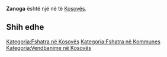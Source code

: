 {{Fshat në Kosovës
 | Emri                = Zanoga
| srp_N_name = Zanoga
| srp_N_FULL_NAME_RO = Zanoga
| srp_N_FULL_NAME_ND_RO = Zanoga
| srp_N_SORT_NAME_RG = ZANOGA
| srp_N_FULL_NAME_RG = Zanoga
| srp_N_FULL_NAME_ND_RG = Zanoga

 | Emri (Rasa dhanore) = 
 | Figura              = 
 | Shteti              = Kosovo
 | Komuna              = 
 | Kodi postar         = 
 | Sipërfaqja          = 

 | Popullsia           = 

 | Regj. i popullsisë  = 
 | Dend. e popullsisë  = 
 | Faqja zyrtare       = 
 <!--- Koordinatat ----> 
 | Gjerësia            = 42.900436
 | Gjatësia            = 21.06161
 | Lartësia            = 
}}
'''Zanoga''' është një [[]] në [[]] të [[Kosovës]].

<!-- == Gjeografia == -->
<!-- == Historia == -->
<!-- == Demografia == -->
== Shih edhe ==
{{Komuna }}
{{Kosovo-Administrata-Cung}}

[[Kategoria:Fshatra në Kosovës]]
[[Kategoria:Fshatra në Kommunes ]]
[[Kategoria:Vendbanime në Kosovës]]